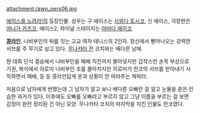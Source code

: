 attachment:/awn_pers06.jpg

[[에이스를 노려라!]]의 등장인물. 성우는 구 에이스는 [[사와다 토시코]], 신 에이스, 극장판은 [[야나가 카즈코]], 에이스2, 파이널 스테이지는 [[야마다 에이코]].

'''[[콩라인]]'''. 나비부인의 뒤를 잇는 고교 여자 테니스의 2인자. 장신에서 뻗어나오는 강력한 서브를 주 무기로 삼고 있다. [[무나카타 진]] 코치와는 배다른 남매. 

현 대회 단식 결승에서 나비부인을 패배 직전까지 몰아넣지만 갑작스런 손목 부상으로 기권, 복식에서 히로미 나비부인 조를 몰아치지만 히로미가 란코의 서브를 받아내기 시작하면서 패배, 등 등 콩라인답게 운과 상황이 안 따라주는 캐릭터.  

처음으로 남자에게 반했는데 그 남자가 알고 보니 배다른 오빠란 걸 알고 눈물을 쏟은 안습한 과거가 있다. 이후에도 오빠를 오빠라고 부르지 않고 그냥 이름을 부르는 걸 보면 감정이 완전 정리된 건 아닌 모양. 무나카타 코치의 마지막을 지킨 인물도 란코였다.
